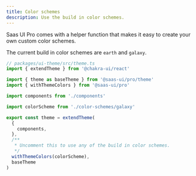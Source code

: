 ```yaml
---
title: Color schemes
description: Use the build in color schemes.
---
```


Saas UI Pro comes with a helper function that makes it easy to create your own custom color schemes.

The current build in color schemes are `earth` and `galaxy`.

```ts
// packages/ui-theme/src/theme.ts
import { extendTheme } from '@chakra-ui/react'

import { theme as baseTheme } from '@saas-ui/pro/theme'
import { withThemeColors } from '@saas-ui/pro'

import components from './components'

import colorScheme from './color-schemes/galaxy'

export const theme = extendTheme(
  {
    components,
  },
  /**
   * Uncomment this to use any of the build in color schemes.
   */
  withThemeColors(colorScheme),
  baseTheme
)
```
